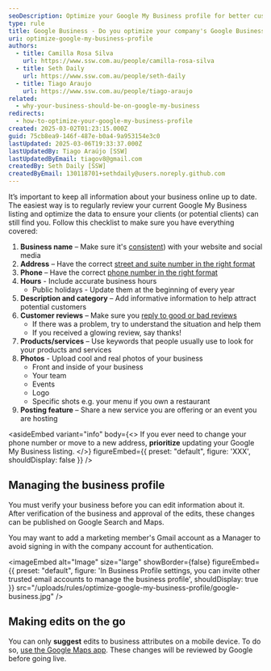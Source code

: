 ```yaml
---
seoDescription: Optimize your Google My Business profile for better customer attraction and online visibility.
type: rule
title: Google Business - Do you optimize your company's Google Business profile?
uri: optimize-google-my-business-profile
authors:
  - title: Camilla Rosa Silva
    url: https://www.ssw.com.au/people/camilla-rosa-silva
  - title: Seth Daily
    url: https://www.ssw.com.au/people/seth-daily
  - title: Tiago Araujo
    url: https://www.ssw.com.au/people/tiago-araujo
related:
  - why-your-business-should-be-on-google-my-business
redirects:
  - how-to-optimize-your-google-my-business-profile
created: 2025-03-02T01:23:15.000Z
guid: 75cb8ea9-146f-487e-b0a4-9a953154e3c0
lastUpdated: 2025-03-06T19:33:37.000Z
lastUpdatedBy: Tiago Araújo [SSW]
lastUpdatedByEmail: tiagov8@gmail.com
createdBy: Seth Daily [SSW]
createdByEmail: 130118701+sethdaily@users.noreply.github.com
---
```

It’s important to keep all information about your business online up to date. The easiest way is to regularly review your current Google My Business listing and optimize the data to ensure your clients (or potential clients) can still find you.
Follow this checklist to make sure you have everything covered:

1. **Business name** – Make sure it's [consistent](/the-value-of-consistency)) with your website and social media
2. **Address** – Have the correct [street and suite number in the right format](/address-formatting)
3. **Phone** – Have the correct [phone number in the right format](/right-format-to-show-phone-numbers)
4. **Hours** - Include accurate business hours
   * Public holidays - Update them at the beginning of every year
5. **Description and category** – Add informative information to help attract potential customers
6. **Customer reviews** – Make sure you [reply to good or bad reviews](/monitor-external-reviews/#respond-to-feedback-appropriately)
   * If there was a problem, try to understand the situation and help them
   * If you received a glowing review, say thanks!
7. **Products/services** – Use keywords that people usually use to look for your products and services
8. **Photos** - Upload cool and real photos of your business
   * Front and inside of your business
   * Your team
   * Events
   * Logo
   * Specific shots e.g. your menu if you own a restaurant
9. **Posting feature** – Share a new service you are offering or an event you are hosting

<asideEmbed
  variant="info"
  body={<>
    If you ever need to change your phone number or move to a new address, **prioritize** updating your Google My Business listing.
  </>}
  figureEmbed={{
    preset: "default",
    figure: 'XXX',
    shouldDisplay: false
  }}
/>

## Managing the business profile

You must verify your business before you can edit information about it. After verification of the business and approval of the edits, these changes can be published on Google Search and Maps.

You may want to add a marketing member's Gmail account as a Manager to avoid signing in with the company account for authentication.


<imageEmbed
  alt="Image"
  size="large"
  showBorder={false}
  figureEmbed={{
    preset: "default",
    figure: 'In Business Profile settings, you can invite other trusted email accounts to manage the business profile',
    shouldDisplay: true
  }}
  src="/uploads/rules/optimize-google-my-business-profile/google-business.jpg"
/>

## Making edits on the go

You can only **suggest** edits to business attributes on a mobile device. To do so, [use the Google Maps app](https://support.google.com/maps/answer/7084895). These changes will be reviewed by Google before going live.
